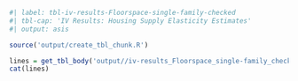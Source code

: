 ```r
#| label: tbl-iv-results-Floorspace-single-family-checked
#| tbl-cap: 'IV Results: Housing Supply Elasticity Estimates'
#| output: asis

source('output/create_tbl_chunk.R')

lines = get_tbl_body('output//iv-results_Floorspace_single-family_checked.tex', rm_caption=TRUE, rm_label=TRUE)
cat(lines)
```